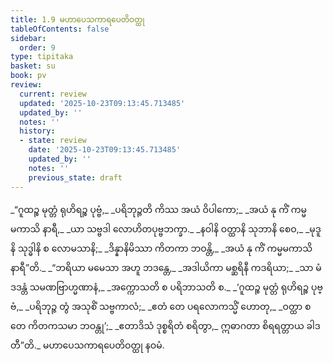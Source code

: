 ```yaml
---
title: 1.9 မဟာပေသကာရပေတိဝတ္ထု
tableOfContents: false
sidebar:
  order: 9
type: tipitaka
basket: su
book: pv
review:
  current: review
  updated: '2025-10-23T09:13:45.713485'
  updated_by: ''
  notes: ''
  history:
  - state: review
    date: '2025-10-23T09:13:45.713485'
    updated_by: ''
    notes: ''
    previous_state: draft
---
```



<ReviewStatus review={frontmatter.review} showDetails={true} />

<HypothesisAnnotation frontmatter={frontmatter} />

<DynamicBreadcrumb />

<Division number="54" book="pv" e="ch" v="19" p="133">

<Paragraph number="63" type="verses" book="pv">
_“ဂူထဉ္စ မုတ္တံ ရုဟိရဉ္စ ပုဗ္ဗံ,_  
_ပရိဘုဉ္ဇတိ ကိဿ အယံ ဝိပါကော;_  
_အယံ နု ကိံ ကမ္မမကာသိ နာရီ,_  
_ယာ သဗ္ဗဒါ လောဟိတပုဗ္ဗဘက္ခာ._  

</Paragraph>

</Division>
<Division number="55" book="pv" e="ch" v="19" p="133">

<Paragraph number="64" type="verses" book="pv">
_နဝါနိ ဝတ္ထာနိ သုဘာနိ စေဝ,_  
_မုဒူနိ သုဒ္ဓါနိ စ လောမသာနိ;_  
_ဒိန္နာနိမိဿာ ကိတကာ ဘဝန္တိ,_  
_အယံ နု ကိံ ကမ္မမကာသိ နာရီ”တိ._  

</Paragraph>

</Division>
<Division number="56" book="pv" e="ch" v="19" p="133">

<Paragraph number="65" type="verses" book="pv">
_“ဘရိယာ မမေသာ အဟူ ဘဒန္တေ,_  
_အဒါယိကာ မစ္ဆရိနီ ကဒရိယာ;_  
_သာ မံ ဒဒန္တံ သမဏဗြာဟ္မဏာနံ,_  
_အက္ကောသတိ စ ပရိဘာသတိ စ._  

</Paragraph>

</Division>
<Division number="57" book="pv" e="ch" v="19" p="133">

<Paragraph number="66" type="verses" book="pv">
_‘ဂူထဉ္စ မုတ္တံ ရုဟိရဉ္စ ပုဗ္ဗံ,_  
_ပရိဘုဉ္ဇ တွံ အသုစိံ သဗ္ဗကာလံ;_  
_ဧတံ တေ ပရလောကသ္မိံ ဟောတု,_  
_ဝတ္ထာ စ တေ ကိတကသမာ ဘဝန္တု’;_  
_ဧတာဒိသံ ဒုစ္စရိတံ စရိတွာ,_  
ဣဓာဂတာ စိရရတ္တာယ ခါဒတီ”တိ._  


</Paragraph>
</Division>

<Paragraph number="67" type="center" book="pv">
မဟာပေသကာရပေတိဝတ္ထု နဝမံ.
</Paragraph>